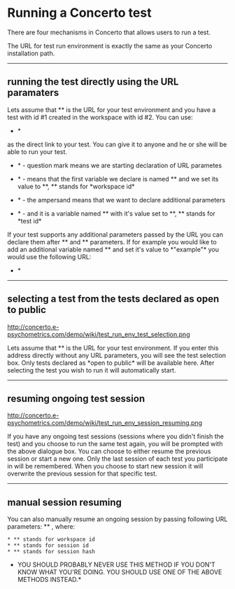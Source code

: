 =Running a Concerto test=

There are four mechanisms in Concerto that allows users to run a test.

The URL for test run environment is exactly the same as your Concerto installation path.

----

==running the test directly using the URL paramaters==

Lets assume that *{{{http://domain.com/}}}* is the URL for your test environment and you have a test with id #1 created in the workspace with id #2. You can use:

*{{{http://domain.com/?wid=2&tid=1}}}* 

as the direct link to your test. You can give it to anyone and he or she will be able to run your test. 

*{{{?}}}* - question mark means we are starting declaration of URL parametes

*{{{wid=2}}}* - means that the first variable we declare is named *{{{wid}}}* and we set its value to *{{{2}}}*, *{{{wid}}}* stands for *workspace id*

*{{{&}}}* - the ampersand means that we want to declare additional parameters

*{{{tid=1}}}* - and it is a variable named *{{{tid}}}* with it's value set to *{{{1}}}*, *{{{tid}}}* stands for *test id*

If your test supports any additional parameters passed by the URL you can declare them after *{{{wid}}}* and *{{{tid}}}* parameters. If for example you would like to add an additional variable named *{{{var1}}}* and set it's value to *"example"* you would use the following URL:

*{{{http://domain.com/?wid=2&tid=1&var1=example}}}* 

----

==selecting a test from the tests declared as open to public==

http://concerto.e-psychometrics.com/demo/wiki/test_run_env_test_selection.png

Lets assume that *{{{http://domain.com/}}}* is the URL for your test environment. If you enter this address directly without any URL parameters, you will see the test selection box. Only tests declared as *open to public* will be available here. After selecting the test you wish to run it will automatically start.

----

==resuming ongoing test session==

http://concerto.e-psychometrics.com/demo/wiki/test_run_env_session_resuming.png

If you have any ongoing test sessions (sessions where you didn't finish the test) and you choose to run the same test again, you will be prompted with the above dialogue box. You can choose to either resume the previous session or start a new one. Only the last session of each test you participate in will be remembered. When you choose to start new session it will overwrite the previous session for that specific test.

----

==manual session resuming==

You can also manually resume an ongoing session by passing following URL parameters: *{{{wid, sid, hash}}}* , where:

 * *{{{wid}}}* stands for workspace id
 * *{{{sid}}}* stands for session id
 * *{{{hash}}}* stands for session hash

*YOU SHOULD PROBABLY NEVER USE THIS METHOD IF YOU DON'T KNOW WHAT YOU'RE DOING. YOU SHOULD USE ONE OF THE ABOVE METHODS INSTEAD.*